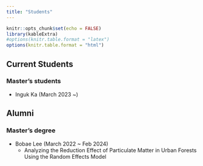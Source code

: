 ```yaml
---
title: "Students"
---
```


```r
knitr::opts_chunk$set(echo = FALSE)
library(kableExtra)
#options(knitr.table.format = "latex")
options(knitr.table.format = "html")
```

## Current Students

### Master's students

<!--
-   Jeongeun Lee (March 2023 \~)
-->

- Inguk Ka (March 2023 \~)

## Alumni

### Master's degree

- Bobae Lee (March 2022 \~ Feb 2024)
  + Analyzing the Reduction Effect of Particulate Matter in Urban Forests Using the Random Effects Model

<!--
국립산림과학원
-->
